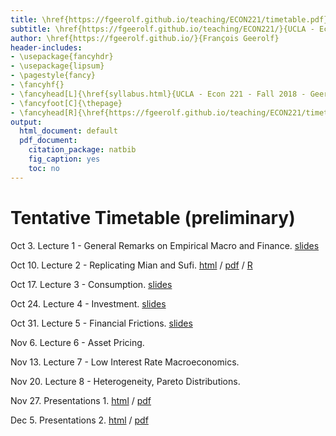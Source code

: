 ```yaml
---
title: \href{https://fgeerolf.github.io/teaching/ECON221/timetable.pdf}{Tentative Timetable}
subtitle: \href{https://fgeerolf.github.io/teaching/ECON221/}{UCLA - Econ 221 - Fall 2018}
author: \href{https://fgeerolf.github.io/}{François Geerolf}
header-includes:
- \usepackage{fancyhdr}
- \usepackage{lipsum}
- \pagestyle{fancy}
- \fancyhf{}
- \fancyhead[L]{\href{syllabus.html}{UCLA - Econ 221 - Fall 2018 - Geerolf}}
- \fancyfoot[C]{\thepage}
- \fancyhead[R]{\href{https://fgeerolf.github.io/teaching/ECON221/timetable.pdf}{Tentative Timetable}}
output:
  html_document: default
  pdf_document:
    citation_package: natbib
    fig_caption: yes
    toc: no
---
```


# Tentative Timetable (preliminary)

Oct 3. Lecture 1 - General Remarks on Empirical Macro and Finance. [slides](lecture1-slides.pdf)

Oct 10. Lecture 2 - Replicating Mian and Sufi. [html](lecture2.html) / [pdf](lecture2.pdf) / [R](lecture2.R)

Oct 17. Lecture 3 - Consumption. [slides](lecture3-slides.pdf)

Oct 24. Lecture 4 - Investment. [slides](lecture4-slides.pdf)

Oct 31. Lecture 5 - Financial Frictions. [slides](lecture5-slides.pdf)

Nov 6. Lecture 6 - Asset Pricing.

Nov 13. Lecture 7 - Low Interest Rate Macroeconomics. 

Nov 20. Lecture 8 - Heterogeneity, Pareto Distributions. 

Nov 27. Presentations 1. [html](lecture9.html) / [pdf](lecture9.pdf)

Dec 5. Presentations 2. [html](lecture10.html) / [pdf](lecture10.pdf)